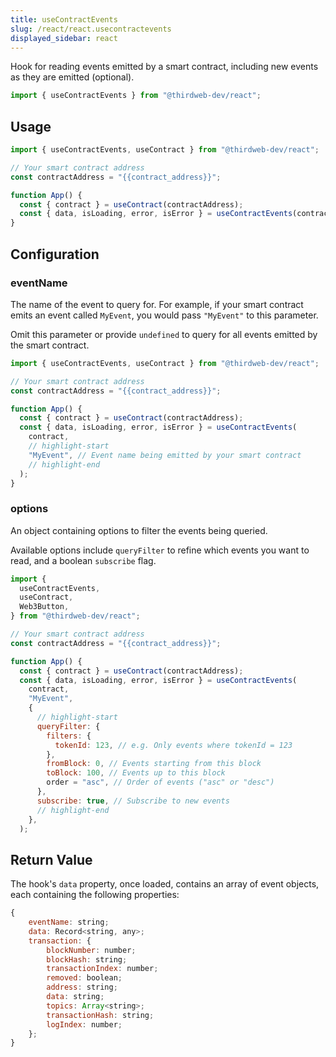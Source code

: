 ```yaml
---
title: useContractEvents
slug: /react/react.usecontractevents
displayed_sidebar: react
---
```


Hook for reading events emitted by a smart contract, including new events as they are emitted (optional).

```jsx
import { useContractEvents } from "@thirdweb-dev/react";
```

## Usage

```jsx
import { useContractEvents, useContract } from "@thirdweb-dev/react";

// Your smart contract address
const contractAddress = "{{contract_address}}";

function App() {
  const { contract } = useContract(contractAddress);
  const { data, isLoading, error, isError } = useContractEvents(contract);
}
```

## Configuration

### eventName

The name of the event to query for. For example, if your smart contract emits an event called `MyEvent`, you would pass `"MyEvent"` to this parameter.

Omit this parameter or provide `undefined` to query for all events emitted by the smart contract.

```jsx
import { useContractEvents, useContract } from "@thirdweb-dev/react";

// Your smart contract address
const contractAddress = "{{contract_address}}";

function App() {
  const { contract } = useContract(contractAddress);
  const { data, isLoading, error, isError } = useContractEvents(
    contract,
    // highlight-start
    "MyEvent", // Event name being emitted by your smart contract
    // highlight-end
  );
}
```

### options

An object containing options to filter the events being queried.

Available options include `queryFilter` to refine which events you want to read, and a boolean `subscribe` flag.

```jsx
import {
  useContractEvents,
  useContract,
  Web3Button,
} from "@thirdweb-dev/react";

// Your smart contract address
const contractAddress = "{{contract_address}}";

function App() {
  const { contract } = useContract(contractAddress);
  const { data, isLoading, error, isError } = useContractEvents(
    contract,
    "MyEvent",
    {
      // highlight-start
      queryFilter: {
        filters: {
          tokenId: 123, // e.g. Only events where tokenId = 123
        },
        fromBlock: 0, // Events starting from this block
        toBlock: 100, // Events up to this block
        order = "asc", // Order of events ("asc" or "desc")
      },
      subscribe: true, // Subscribe to new events
      // highlight-end
    },
  );
```

## Return Value

The hook's `data` property, once loaded, contains an array of event objects, each containing the following properties:

```jsx
{
    eventName: string;
    data: Record<string, any>;
    transaction: {
        blockNumber: number;
        blockHash: string;
        transactionIndex: number;
        removed: boolean;
        address: string;
        data: string;
        topics: Array<string>;
        transactionHash: string;
        logIndex: number;
    };
}
```
